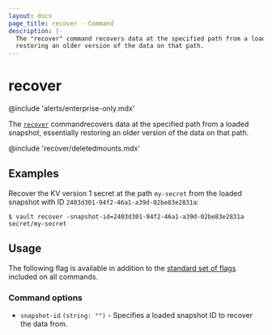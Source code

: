 ```yaml
---
layout: docs
page_title: recover - Command
description: |-
  The "recover" command recovers data at the specified path from a loaded snapshot, essentially
  restoring an older version of the data on that path.
---
```


# recover

@include 'alerts/enterprise-only.mdx'

The [`recover`](/vault/docs/concepts/integrated-storage/snapshot-recover) commandrecovers data at the specified path from a loaded snapshot, essentially
restoring an older version of the data on that path.

@include 'recover/deletedmounts.mdx'

## Examples

Recover the KV version 1 secret at the path `my-secret` from the loaded snapshot with ID `2403d301-94f2-46a1-a39d-02be83e2831a`:

```shell-session
$ vault recover -snapshot-id=2403d301-94f2-46a1-a39d-02be83e2831a secret/my-secret
```

## Usage

The following flag is available in addition to the [standard set of
flags](/vault/docs/commands) included on all commands.

### Command options

- `snapshot-id` `(string: "")` - Specifies a loaded snapshot ID to recover
the data from.
